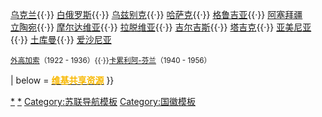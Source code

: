 {{Navbox
|name = 苏联及其加盟共和国国徽
|title =<div style="text-align: center;">[[Image:Flag of the Soviet Union.svg|border|30px|link=Soviet Union]] [[苏联加盟共和国国徽|<span style="color:#F8B800;<!--苏联国旗黄-->">苏联及其加盟共和国国徽</span>]]</div>
|basestyle = background:#CC0000;<!--(red)-->color:#F8B800;<!--(USSR flag's yellow)-->
|bodyclass = hlist
|titlestyle = background:#CC0000; color:#F8B800;
|groupstyle = background:#CC0000; color:#F8B800;
| image = [[Image:Coat of arms of the Soviet Union 1.svg|50px|Coat of arms of the Soviet Union]]
|list1 = <div style="text-align: center;">[[蘇聯國徽]]</div>
[[俄羅斯蘇維埃聯邦社會主義共和國國徽|俄罗斯]]{{·}}
[[烏克蘭蘇維埃社會主義共和國國徽|乌克兰]]{{·}}
[[白俄羅斯蘇維埃社會主義共和國國徽|白俄罗斯]]{{·}}
[[烏茲別克蘇維埃社會主義共和國國徽|乌兹别克]]{{·}}
[[哈薩克蘇維埃社會主義共和國國徽|哈萨克]]{{·}}
[[格魯吉亞蘇維埃社會主義共和國國徽|格鲁吉亚]]{{·}}
[[阿塞拜疆蘇維埃社會主義共和國國徽|阿塞拜疆]]
<br/>
[[立陶宛蘇維埃社會主義共和國國徽|立陶宛]]{{·}}
[[摩尔达维亚苏维埃社会主义共和国国徽|摩尔达维亚]]{{·}}
[[拉脫維亞蘇維埃社會主義共和國國徽|拉脱维亚]]{{·}}
[[吉尔吉斯苏维埃社会主义共和国国徽|吉尔吉斯]]{{·}}
[[塔吉克蘇維埃社會主義共和國國徽|塔吉克]]{{·}}
[[亞美尼亞蘇維埃社會主義共和國國徽|亚美尼亚]]{{·}}
[[土庫曼蘇維埃社會主義共和國國徽|土库曼]]{{·}}
[[愛沙尼亞蘇維埃社會主義共和國國徽|爱沙尼亚]]

<small>[[外高加索社會主義聯邦蘇維埃共和國國徽|外高加索]]（1922 - 1936）{{·}}[[卡累利阿-芬蘭蘇維埃社會主義共和國國徽|卡累利阿-芬兰]]（1940 - 1956）</small>

| below = {{Icon|Commons}} '''[[c:Category:Coats of arms of the Soviet Republics|<span style="color:#F8B800;<!--USSR flag's yellow-->">维基共享资源</span>]]'''
}}<noinclude>

[[Category:苏联加盟共和国国徽|*]]
[[Category:苏联国徽|*]]
[[Category:苏联导航模板]]
[[Category:国徽模板]]
</noinclude>